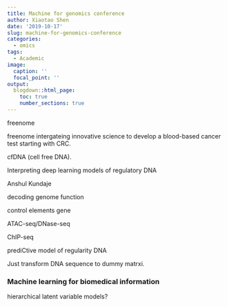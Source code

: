 ```yaml
---
title: Machine for genomics conference
author: Xiaotao Shen
date: '2019-10-17'
slug: machine-for-genomics-conference
categories:
  - omics
tags:
  - Academic
image:
  caption: ''
  focal_point: ''
output:
  blogdown::html_page:
    toc: true
    number_sections: true
---
```


freenome

freenome intergateing innovative science to develop a blood-based cancer test starting with CRC.

cfDNA (cell free DNA).

Interpreting deep learning models of regulatory DNA

Anshul Kundaje

decoding genome function

control elements gene 

ATAC-seq/DNase-seq

ChIP-seq

prediCtive model of regularity DNA


Just transform DNA sequence to dummy matrxi.

### Machine learning for biomedical information

hierarchical latent variable models?


